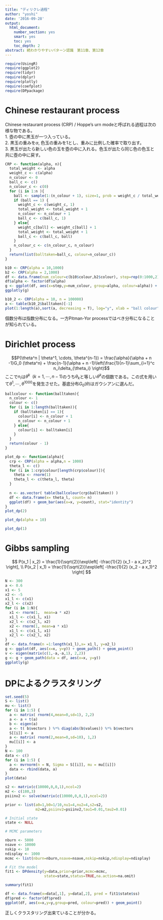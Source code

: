 ```yaml
---
title: "ディリクレ過程"
author: "yoshi"
date: '2016-09-28'
output:
  html_document:
    number_section: yes
    smart: yes
    toc: yes
    toc_depth: 2
abstract: 続わかりやすいパターン認識　第11章、第12章
---
```

```r
require(UsingR)
require(ggplot2)
require(tidyr)
require(dplyr)
require(plotly)
require(coefplot)
require(DPpackage)
```
# Chinese restaurant process  
Chinese restaurant process (CRP) / Hoppe's urn modeと呼ばれる過程は次の様な物である。  
1. 壺の中に黒玉が一つ入っている。  
2. 黒玉の重みを$\alpha$, 色玉の重みを$1$とし、重みに比例した確率で取り出す。  
3. 黒玉が出たら新しい色の玉を壺の中に入れる。色玉が出たら同じ色の色玉と共に壺の中に戻す。  

```r
CRP <- function(alpha, n){
  total_weight <- alpha
  weight_c <- c(alpha)
  n_colour <- 0
  ball_c <- c()
  n_colour_c <- c(0)
  for (i in 1:n ){
    ball <- sample(1:(n_colour + 1), size=1, prob = weight_c / total_weight)
    if (ball == 1) {
      weight_c <- c(weight_c, 1)
      total_weight <- total_weight + 1
      n_colour <- n_colour + 1
      ball_c <- c(ball_c, 1)
    } else{
      weight_c[ball] <- weight_c[ball] + 1
      total_weight <- total_weight + 1
      ball_c <- c(ball_c, ball)
    }
    n_colour_c <- c(n_colour_c, n_colour)
  }
  return(list(balltaken=ball_c, colour=n_colour_c))
} 

b10 <- CRP(alpha = 10,1000)
b2 <- CRP(alpha = 2,1000)
df <- data.frame(num_colour=c(b10$colour,b2$colour), step=rep(0:1000,2), alpha=c(rep(10,1001), rep(2,1001)))
df$alpha <- factor(df$alpha)
g <- ggplot(df, aes(x=step,y=num_colour, group=alpha, colour=alpha)) + geom_line()
ggplotly(g)
```
```r
b10_2 <- CRP(alpha = 10, n = 100000)
a <- table(b10_2$balltaken)[-1]
plot(1:length(a),sort(a, decreasing = T), log="y", xlab = "ball colour", ylab = "number of balls")
```

個数分布は指数分布になる。一方Pitman-Yor processではべき分布になることが知られている。

# Dirichlet process  
$$P(\theta^n | \theta^1, \cdots, \theta^{n-1}) = \frac{\alpha}{\alpha + n -1}G_0 (\theta^n) + \frac{n-1}{\alpha + n -1}\left(\frac{1}{n-1}\sum_{i=1}^c n_i\delta_{\theta_i} \right)$$
ここで$n_i$は$\theta^k~~(k=1,\cdots, n-1)$のうち$\theta_k$と等しい$\theta^k$の個数である。この式を用いて$\theta^1,\cdots, \theta^{1000}$を発生させた。基底分布$G_0(\theta)$はガウシアンに選んだ。

```r
ballcolour <- function(balltaken){
  n_colour <- 1
  colour <- c()
  for (i in 1:length(balltaken)){
    if (balltaken[i] == 1){
      colour[i] <- n_colour + 1
      n_colour <- n_colour + 1
    } else{
      colour[i] <- balltaken[i]
    }
  }
  return(colour - 1)
}

plot_dp <- function(alpha){
  crp <- CRP(alpha = alpha,n = 1000)
  theta_l <- c()
  for (i in 1:crp$colour[length(crp$colour)]){
    theta <- rnorm(1)
    theta_l <- c(theta_l, theta)
  }
  
  n <- as.vector( table(ballcolour(crp$balltaken)) )
  df <- data.frame(x= theta_l, count= n)
  ggplot(df) + geom_bar(aes(x=x, y=count), stat="identity")
}
plot_dp(2)
```
```r
plot_dp(alpha = 10)
```
```r
plot_dp(1)
```

# Gibbs sampling  
$$
P(x_1 | x_2) = \frac{1}{\sqrt{2}}\exp\left[ -\frac{1}{2} (x_1 - a x_2)^2 \right], \\
P(x_2 | x_1) = \frac{1}{\sqrt{2}}\exp\left[ -\frac{1}{2} (x_2 - a x_1)^2 \right]
$$
```r
N <- 300
a <- 0.6
x1 <- 5
x2 <- -5
x1_l <- c(x1)
x2_l <- c(x2)
for (i in 1:N){
  x1 <- rnorm(1,  mean=a * x2)
  x1_l <- c(x1_l, x1)
  x2_l <- c(x2_l, x2)
  x2 <- rnorm(1, mean=a * x1)
  x1_l <- c(x1_l, x1)
  x2_l <- c(x2_l, x2)
}
df <- data.frame(n =1:length(x1_l),x= x1_l, y=x2_l)
g <- ggplot(df, aes(x=x, y=y)) + geom_path() + geom_point() 
v <- eigen(matrix(c(1,-a,-a,1), 2,2))
g <- g + geom_path(data = df, aes(x=x, y=y))
ggplotly(g)
```

# DPによるクラスタリング   
```r
set.seed(5)
S <- list()
mu <- list()
for (i in 1:5) {
  a <- matrix( rnorm(4,mean=0,sd=1), 2,2) 
  a <- a + t(a)
  b <- eigen(a)
  a <- t( b$vectors ) %*% diag(abs(b$values)) %*% b$vectors
  S[[i]] <- a
  a <- matrix( rnorm(2,mean=0,sd=10), 1,2) 
  mu[[i]] <- a
}
N <- 100
data <- c()
for (i in 1:5) {
  a <- mvrnorm(n = N, Sigma = S[[i]], mu = mu[[i]])
  data <- rbind(data, a)
}
plot(data)
```

```r
s2 <- matrix(c(10000,0,0,1),ncol=2)
m2 <- c(180,3)
psiinv2 <- solve(matrix(c(10000,0,0,1),ncol=2))

prior <- list(a0=1,b0=1/10,nu1=4,nu2=4,s2=s2,
              m2=m2,psiinv2=psiinv2,tau1=0.01,tau2=0.01)

# Initial state
state <- NULL

# MCMC parameters

nburn <- 5000
nsave <- 10000
nskip <- 10
ndisplay <- 1000
mcmc <- list(nburn=nburn,nsave=nsave,nskip=nskip,ndisplay=ndisplay)

# Fit the model
fit1 <- DPdensity(y=data,prior=prior,mcmc=mcmc,
                  state=state,status=TRUE,na.action=na.omit)
```
```r
summary(fit1)
```
```r
df <- data.frame(x=data[,1], y=data[,2], pred = fit1$state$ss)
df$pred <- factor(df$pred)
ggplot(df, aes(x=x,y=y,group=pred, colour=pred)) + geom_point()
```
正しくクラスタリング出来ていることが分かる。
